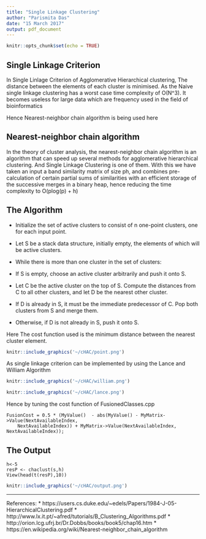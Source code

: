```yaml
---
title: "Single Linkage Clustering"
author: "Parismita Das"
date: "15 March 2017"
output: pdf_document
---
```


```r
knitr::opts_chunk$set(echo = TRUE)
```

## Single Linkage Criterion
In Single Linlage Criterion of Agglomerative Hierarchical clustering, The distance between the elements of each cluster is minimised. As the Naive single linkage clustering has a worst case time complexity of O(N^3). It becomes useless for large data which are frequency used in the field of bioinformatics

Hence Nearest-neighbor chain algorithm is being used here

## Nearest-neighbor chain algorithm
In the theory of cluster analysis, the nearest-neighbor chain algorithm is an algorithm that can speed up several methods for agglomerative hierarchical clustering. And Single Linkage Clustering is one of them. With this we have taken an input a band similarity matrix of size ph, and combines pre-calculation of certain partial sums of similarities with an efficient storage of the successive merges in a binary heap, hence reducing the time complexity to O(plog(p) + h)

## The Algorithm
* Initialize the set of active clusters to consist of n one-point clusters, one for each input point.

* Let S be a stack data structure, initially empty, the elements of which will be active clusters.

* While there is more than one cluster in the set of clusters:

* If S is empty, choose an active cluster arbitrarily and push it onto S.

* Let C be the active cluster on the top of S. Compute the distances from C to all other clusters, and let D be the nearest other cluster.

* If D is already in S, it must be the immediate predecessor of C. Pop both clusters from S and merge them.

* Otherwise, if D is not already in S, push it onto S.

Here The cost function used is the minimum distance between the nearest cluster element.

```r
knitr::include_graphics('~/cHAC/point.png')
```

As single linkage criterion can be implemented by using the Lance and William Algorithm
```r
knitr::include_graphics('~/cHAC/william.png')
```

```r
knitr::include_graphics('~/cHAC/lance.png')
```

Hence by tuning the cost function of FusionedClasses.cpp

```
FusionCost = 0.5 * (MyValue()  - abs(MyValue() - MyMatrix->Value(NextAvailableIndex,
    NextAvailableIndex)) + MyMatrix->Value(NextAvailableIndex, NextAvailableIndex));
```
## The Output
```
h<-5
resP <- chaclust(s,h)
View(head(t(resP),10))
```

```r
knitr::include_graphics('~/cHAC/output.png')
```

--------------------------------------------------------------------------------------------
References:
* https://users.cs.duke.edu/~edels/Papers/1984-J-05-HierarchicalClustering.pdf
* http://www.lx.it.pt/~afred/tutorials/B_Clustering_Algorithms.pdf
* http://orion.lcg.ufrj.br/Dr.Dobbs/books/book5/chap16.htm
* https://en.wikipedia.org/wiki/Nearest-neighbor_chain_algorithm
